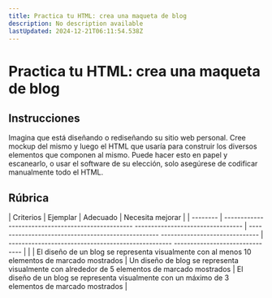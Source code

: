 ```yaml
---
title: Practica tu HTML: crea una maqueta de blog
description: No description available
lastUpdated: 2024-12-21T06:11:54.538Z
---
```


# Practica tu HTML: crea una maqueta de blog

## Instrucciones

Imagina que está diseñando o rediseñando su sitio web personal. Cree mockup del mismo y luego el HTML que usaría para construir los diversos elementos que componen al mismo. Puede hacer esto en papel y escanearlo, o usar el software de su elección, solo asegúrese de codificar manualmente todo el HTML.

## Rúbrica

| Criterios | Ejemplar | Adecuado | Necesita mejorar |
| -------- | -------------------------------------------------- --------------------------------- | -------------------------------------------------- ------------------------------ | -------------------------------------------------- ------------------------------- |
| | El diseño de un blog se representa visualmente con al menos 10 elementos de marcado mostrados | Un diseño de blog se representa visualmente con alrededor de 5 elementos de marcado mostrados | El diseño de un blog se representa visualmente con un máximo de 3 elementos de marcado mostrados |

